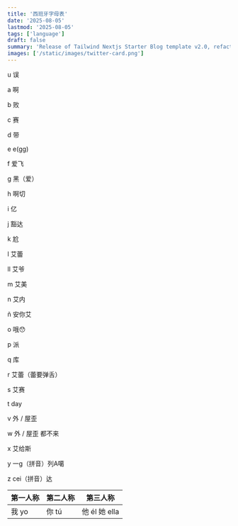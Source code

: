 ```yaml
---
title: '西班牙字母表'
date: '2025-08-05'
lastmod: '2025-08-05'
tags: ['language']
draft: false
summary: 'Release of Tailwind Nextjs Starter Blog template v2.0, refactored with Nextjs App directory and React Server Components setup.Discover the new features and how to migrate from V1.'
images: ['/static/images/twitter-card.png']
---
```










u 误

a 啊

b 败

c 赛

d 带

e e(gg)

f 爱飞

g 黑（爱）

h 啊切

i 亿

j 豁达

k 尬

l 艾蕾

ll 艾爷

m 艾美

n 艾内

ñ 安你艾

o 哦😯

p 派

q 库

r 艾蕾（蕾要弹舌）

s 艾赛

t day

v 外 / 屋歪

w 外 / 屋歪 都不来

x 艾给斯

y 一g（拼音）列A噶

z cei（拼音）达

| 第一人称                      | 第二人称                      | 第三人称                      |
| ----------------------------- | ----------------------------- | ----------------------------- |
| 我    yo                      | 你  tú                        | 他     él   她 ella                     |